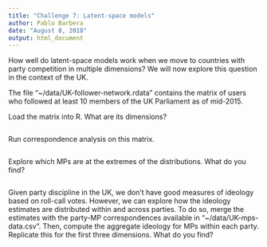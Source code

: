 ```yaml
---
title: "Challenge 7: Latent-space models"
author: Pablo Barbera
date: "August 8, 2018"
output: html_document
---
```


How well do latent-space models work when we move to countries with party competition in multiple dimensions? We will now explore this question in the context of the UK.

The file "~/data/UK-follower-network.rdata" contains the matrix of users who followed at least 10 members of the UK Parliament as of mid-2015.

Load the matrix into R. What are its dimensions?

```r

```

Run correspondence analysis on this matrix.


```r


```

Explore which MPs are at the extremes of the distributions. What do you find?

```r


```

Given party discipline in the UK, we don't have good measures of ideology based on roll-call votes. However, we can explore how the ideology estimates are distributed within and across parties. To do so, merge the estimates with the party-MP correspondences available in "~/data/UK-mps-data.csv". Then, compute the aggregate ideology for MPs within each party. Replicate this for the first three dimensions. What do you find?

```r


```

